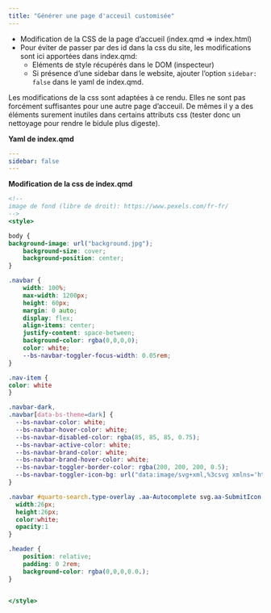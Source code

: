 ```yaml
---
title: "Générer une page d'acceuil customisée"
---
```


* Modification de la CSS de la page d'accueil (index.qmd => index.html)
* Pour éviter de passer par des id dans la css du site, les modifications sont ici apportées dans index.qmd:
  * Eléments de style récupérés dans le DOM (inspecteur)
  * Si présence d'une sidebar dans le website, ajouter l'option `sidebar: false` dans le yaml de index.qmd.


::: callout-note
Les modifications de la css sont adaptées à ce rendu. Elles ne sont pas forcément suffisantes pour une autre page d'acceuil. De mêmes il y a des éléments surement inutiles dans certains attributs css (tester donc un nettoyage pour rendre le bidule plus digeste).
:::

**Yaml de index.qmd**

```.yaml
---
sidebar: false
---
```



**Modification de la css de index.qmd**

```.html
<!--
image de fond (libre de droit): https://www.pexels.com/fr-fr/
-->
<style>

body {
background-image: url("background.jpg");
    background-size: cover;
    background-position: center;
}

.navbar {
    width: 100%;
    max-width: 1200px;
    height: 60px;
    margin: 0 auto;
    display: flex;
    align-items: center;
    justify-content: space-between;
    background-color: rgba(0,0,0,0);
    color: white;
    --bs-navbar-toggler-focus-width: 0.05rem;
}

.nav-item {
color: white
}

.navbar-dark,
.navbar[data-bs-theme=dark] {
  --bs-navbar-color: white;
  --bs-navbar-hover-color: white;
  --bs-navbar-disabled-color: rgba(85, 85, 85, 0.75);
  --bs-navbar-active-color: white;
  --bs-navbar-brand-color: white;
  --bs-navbar-brand-hover-color: white;
  --bs-navbar-toggler-border-color: rgba(200, 200, 200, 0.5);
  --bs-navbar-toggler-icon-bg: url("data:image/svg+xml,%3csvg xmlns='http://www.w3.org/2000/svg' viewBox='0 0 30 30'%3e%3cpath stroke='%23545555' stroke-linecap='round' stroke-miterlimit='10' stroke-width='2' d='M4 7h22M4 15h22M4 23h22'/%3e%3c/svg%3e")
}

.navbar #quarto-search.type-overlay .aa-Autocomplete svg.aa-SubmitIcon {
  width:26px;
  height:26px;
  color:white;
  opacity:1
}

.header {
    position: relative;
    padding: 0 2rem;
    background-color: rgba(0,0,0,0.0.);
}


</style>
```


